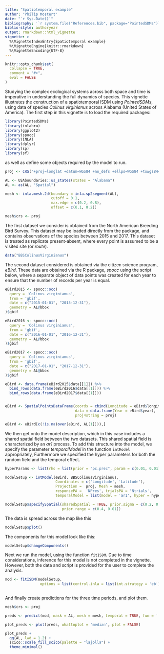 ```yaml
---
title: "Spatiotemporal example"
author: "Philip Mostert"
date: "`r Sys.Date()`"
bibliography: '`r system.file("References.bib", package="PointedSDMs")`'
biblio-style: authoryear
output: rmarkdown::html_vignette
vignette: >
  %\VignetteIndexEntry{Spatiotemporal example}
  %\VignetteEngine{knitr::rmarkdown}
  %\VignetteEncoding{UTF-8}
---
```


```r
knitr::opts_chunk$set(
  collapse = TRUE,
  comment = "#>",
  eval = FALSE
)

```

Studying the complex ecological systems across both space and time is imperative in understanding the full dynamics of species. This vignette illustrates the construction of a spatiotemporal ISDM using *PointedSDMs*, using data of species *Colinus virginianus* across Alabama (United States of America). The first step in this vignette is to load the required packages:

```r

library(PointedSDMs)
library(inlabru)
library(ggplot2)
library(spocc)
library(INLA)
library(dplyr)
library(sp)
library(sf)

```

as well as define some objects required by the model to run.

```r

proj <- CRS("+proj=longlat +datum=WGS84 +no_defs +ellps=WGS84 +towgs84=0,0,0")

AL <- USAboundaries::us_states(states = "Alabama")
AL <- as(AL, "Spatial")

mesh <- inla.mesh.2d(boundary = inla.sp2segment(AL), 
                     cutoff = 0.1,
                     max.edge = c(0.2, 0.8), 
                     offset = c(0.1, 0.2))

mesh$crs <- proj

```

The first dataset we consider is obtained from the North American Breeding Bird Survey. This dataset may be loaded directly from the package, and contains observations of the species between 2015 and 2017. This dataset is treated as replicate present-absent, where every point is assumed to be a visited site (or *route*).

```r

data("BBSColinusVirginianus")

```

The second dataset considered is obtained via the citizen science program, *eBird*. These data are obtained via the R package, *spocc* using the script below, where a separate object of data points was created for each year to ensure that the number of records per year is equal.

```r

eBird2015 <- spocc::occ(
  query = 'Colinus virginianus',
  from = 'gbif',
  date = c("2015-01-01", "2015-12-31"),
  geometry = AL@bbox
)$gbif

eBird2016 <- spocc::occ(
  query = 'Colinus virginianus',
  from = 'gbif',
  date = c("2016-01-01", "2016-12-31"),
  geometry = AL@bbox
)$gbif

eBird2017 <- spocc::occ(
  query = 'Colinus virginianus',
  from = 'gbif',
  date = c("2017-01-01", "2017-12-31"),
  geometry = AL@bbox
)$gbif

eBird <- data.frame(eBird2015$data[[1]]) %>% 
  bind_rows(data.frame(eBird2016$data[[1]])) %>% 
  bind_rows(data.frame(eBird2017$data[[1]]))


eBird <- SpatialPointsDataFrame(coords = cbind(Longitude = eBird$longitude, Latitude = eBird$latitude),
                                data = data.frame(Year = eBird$year),
                                proj4string = proj)

eBird <- eBird[c(!is.na(over(eBird, AL[1]))),]

```

We then get onto the model description, which in this case includes a shared spatial field between the two datasets. This shared spatial field is characterized by an *ar1* process. To add this structure into the model, we specify the parameter *temporalModel* in the function `intModel` appropriately, Furthermore we specified the hyper parameters for both the random field and the temporal effect.

```r

hyperParams <- list(rho = list(prior = "pc.prec", param = c(0.01, 0.01)))

modelSetup <- intModel(eBird, BBSColinusVirginianus,
                       Coordinates = c('Longitude', 'Latitude'),                                                    temporalName = 'Year', 
                       Projection =  proj, Mesh = mesh, 
                       responsePA =  'NPres', trialsPA = 'Ntrials',
                       temporalModel = list(model = 'ar1', hyper = hyperParams))

modelSetup$specifySpatial(sharedSpatial = TRUE, prior.sigma = c(0.2, 0.01), 
                          prior.range = c(0.4, 0.01))

```

The data is spread across the map like this

```r

modelSetup$plot()

```

The components for this model look like this:

```r

modelSetup$changeComponents()

```

Next we run the model, using the function `fitISDM`. Due to time considerations, inference for this model is not completed in the vignette. However, both the data and script is provided for the user to complete the analysis.

```r

mod <- fitISDM(modelSetup,
                options = list(control.inla = list(int.strategy = 'eb')))
 
```

And finally create predictions for the three time periods, and plot them.

```r

mesh$crs <- proj

preds <- predict(mod, mask = AL, mesh = mesh, temporal = TRUE, fun = '')

plot_preds <- plot(preds, whattoplot = 'median', plot = FALSE)

plot_preds + 
  gg(AL, lwd = 1.2) + 
  scico::scale_fill_scico(palette = "lajolla") + 
  theme_minimal()

```
